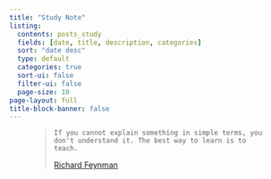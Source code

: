 ```yaml
---
title: "Study Note"
listing:
  contents: posts_study
  fields: [date, title, description, categories]
  sort: "date desc"
  type: default
  categories: true
  sort-ui: false
  filter-ui: false
  page-size: 10
page-layout: full
title-block-banner: false
---
```


<figure class="text-end">

<blockquote class="blockquote">

    If you cannot explain something in simple terms, you don't understand it. The best way to learn is to teach.

<figcaption class="blockquote-footer">

[Richard Feynman](https://en.wikiquote.org/wiki/Richard_Feynman)

</figcaption>

</figure>
